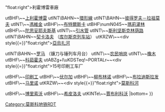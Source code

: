 {{Routemap|title=柳布林諾-德米特羅夫線|title-bg=#B3D445|title-color=white|inline=<includeonly>1</includeonly>|map=
-startCollapsible-collapsed-replace
uextCONTg\~~北伸延段規劃
leer
uextKBHFa\~~[[菲茲捷赫站 (莫斯科地铁)|菲茲捷赫]]{{pad|10px}}
uextBHF\BAHN~~[[利安诺佐沃站 (莫斯科地铁)|利安诺佐沃]]
uextBHF\~~[[莫斯科八百周年街站 (莫斯科地铁)|莫斯科八百周年街]]
-endCollapsible-
utKBHFxa\~~[[謝利格爾站|謝利格爾]]
uetABZg+l\uexKDSTeq!~PORTALr~~<div style{{=}}"float:right">利霍博雷車廠</div>
utBHF\~~[[上利霍博雷站|上利霍博雷]]
utINT\BAHN~~[[環形線站 (柳布林諾－德米特羅夫線)|環形線]] {{mosmetrobull|14||环形线站 (莫斯科中央环线)}}
utINT\BAHN~~[[彼得罗夫－拉祖莫夫站|彼得罗夫－拉祖莫夫]] {{mosmetrobull|9||彼得罗夫－拉祖莫夫站}}
utINT\~~[[馮維金站|馮維金]] {{mosmetrobull|13||米拉申科夫大街站 (莫斯科单轨铁路)}}
utBHF\~~[[布特爾斯卡站|布特爾斯卡]]
utBHF\numN045~~[[瑪莉灌林站 (柳布林諾-德米特羅夫線)|瑪莉灌林]]
utBHF\~~[[陀思妥耶夫斯基站 (莫斯科地铁)|陀思妥耶夫斯基]]<!-- {{mosmetrobull|5||苏沃洛夫站}}-->
utINT\~~[[引水管站|引水管]] {{MOSMETRO-bull|9||七彩林荫路站}}
utINT\~~[[斯利坚斯克林荫路站|斯利坚斯克林荫路]] {{mosmetrobull|1||清塘站 (莫斯科)}} {{MOSMETRO-bull|6||屠格涅夫站 (莫斯科地铁)}}
utINT\BAHN~~[[契卡洛夫站 (莫斯科地铁)|契卡洛夫]] {{mosmetrobull|3||库尔斯克站 (莫斯科地铁)|3号线库尔斯克站}} {{MOSMETRO-bull|5||库尔斯克站 (莫斯科地铁)|环状线库尔斯克站}}（[[库尔斯克站|库尔斯克列车站]]）
utKRZW\~~<div style{{=}}"float:right">[[亞烏扎河]]</div>
utINT\BAHN~~[[罗马站 (莫斯科地铁)|罗马]] {{mosmetrobull|8||伊里奇广场站}}（镰刀与锤列车月台）
utINT\~~[[农民哨岗站|农民哨岗]] {{mosmetrobull|7||无产阶级站 (莫斯科地铁)}}
utINT\~~[[橡木站 (柳布林諾-德米特羅夫線)|橡木]] {{mosmetrobull|14||橡木站 (莫斯科中央环线)}}
utBHF\~~[[科茹霍夫站|科茹霍夫]]
utABZg+l\uKDSTeq!~PORTALr~~<div style{{=}}"float:right">15号印刷工车厂</div>
utBHF\~~[[印刷工站 (莫斯科地铁)|印刷工]]
utBHF\~~[[伏尔加站|伏尔加]]
utBHF\~~[[柳布林诺站|柳布林诺]]
utBHF\~~[[布拉迪斯拉发站|布拉迪斯拉发]]
utBHF\~~[[马里诺站|马里诺]]
utKRZW\~~<div style{{=}}"float:right">[[莫斯科河]]</div>
utBHF\~~[[博里索沃站 (莫斯科地鐵)|博里索沃]]
utBHF\~~[[希皮洛夫站|希皮洛夫]]
utKINTe\~~[[賈布利科沃站|賈布利科沃]] {{MOSMETRO-bull|2||红卫兵站 (莫斯科地铁)}}
|bottom={{navbar|莫斯科地鐵RDT/柳布林諾-德米特羅夫線}}
}}<noinclude>{{rdt intro|[[莫斯科地铁]][[柳布林诺－德米特罗夫线]]}}

[[Category:莫斯科地铁RDT]]
[[category:柳布林诺－德米特罗夫线| ]]

</noinclude>